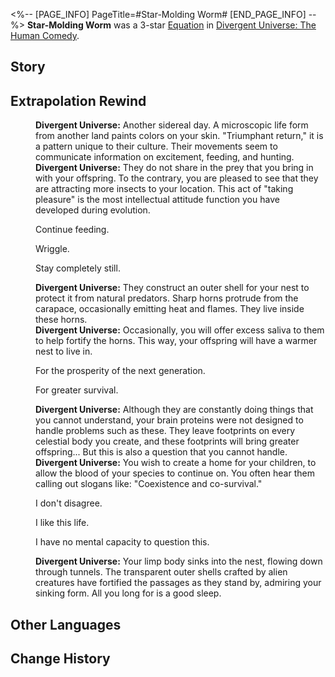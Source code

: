 <%-- [PAGE_INFO]
PageTitle=#Star-Molding Worm#
[END_PAGE_INFO] --%>
{{Removed|Equation}}
{{Equation Infobox
|period   = The Human Comedy
|rarity   = 3
|path1    = Propagation*8
|path2    = Preservation*4
|effect   = Basic ATK and Skill DMG taken by enemy targets increase by {{Color|h|100%}}. "Hivespawn" appears in the Action Order: when ally targets gain or consume Skill Points, "Hivespawn" gains 1 Hits Per Action for the next attack. At the start of the turn, "Hivespawn" deals Wind DMG equal to {{Color|h|500%}} {{Extra Effect|base DMG|61000500}} to one random enemy for each Hit Per Action, and grants a Shield equal to {{Color|h|3%}} of respective Max HP for all allies. "Hivespawn"'s Hits Per Action will not be less than {{Color|h|10}}.
|mentions = 
}}
'''Star-Molding Worm''' was a 3-star [[Divergent Universe: The Human Comedy/Equations|Equation]] in [[Divergent Universe: The Human Comedy]].

==Story==
{{Description|A new cycle of planetary spin and a shift in the magnetic field beckon you to open your eyes. You gather your saliva and meticulously bind together a barrier at the edge of your nest. Translucent gelatin congeals into mush in the vacuum as you extend your cilia, kneading the clumps, and shaping them into pathways and barriers, waiting for them to solidify into unbreakable crystals.<br /><br />The newborn descendants rest in the fortress, nibbling on the aging crystals, their molten juices resembling honey. Adult scions traverse the pipes, shredding the carcasses of hunted lepismae into chunks that become your family's sustenance. You observe grotesque beings constructing dwellings on your nest, yet, alas, they are absent from your natural diet.<br /><br />The light of stars cascades onto the surface of the nest, and the gravitational position stabilizes. You close your eyes gently, waiting to enter the next time when you awake, ready to forge your next asteroid.}}
<!--
==Gameplay Notes==
* 
-->
==Extrapolation Rewind==
{{Dialogue Start}}
:'''Divergent Universe:''' Another sidereal day. A microscopic life form from another land paints colors on your skin. "Triumphant return," it is a pattern unique to their culture. Their movements seem to communicate information on excitement, feeding, and hunting.
:'''Divergent Universe:''' They do not share in the prey that you bring in with your offspring. To the contrary, you are pleased to see that they are attracting more insects to your location. This act of "taking pleasure" is the most intellectual attitude function you have developed during evolution.
:{{DIcon|Arrow}} Continue feeding.
:{{DIcon|Arrow}} Wriggle.
:{{DIcon|Arrow}} Stay completely still.
:'''Divergent Universe:''' They construct an outer shell for your nest to protect it from natural predators. Sharp horns protrude from the carapace, occasionally emitting heat and flames. They live inside these horns.
:'''Divergent Universe:''' Occasionally, you will offer excess saliva to them to help fortify the horns. This way, your offspring will have a warmer nest to live in.
:{{DIcon|Arrow}} For the prosperity of the next generation.
:{{DIcon|Arrow}} For greater survival.
:'''Divergent Universe:''' Although they are constantly doing things that you cannot understand, your brain proteins were not designed to handle problems such as these. They leave footprints on every celestial body you create, and these footprints will bring greater offspring... But this is also a question that you cannot handle.
:'''Divergent Universe:''' You wish to create a home for your children, to allow the blood of your species to continue on. You often hear them calling out slogans like: "Coexistence and co-survival."
:{{DIcon|Arrow}} I don't disagree.
:{{DIcon|Arrow}} I like this life.
:{{DIcon|Arrow}} I have no mental capacity to question this.
:'''Divergent Universe:''' Your limp body sinks into the nest, flowing down through tunnels. The transparent outer shells crafted by alien creatures have fortified the passages as they stand by, admiring your sinking form. All you long for is a good sleep.
{{Dialogue End}}

==Other Languages==
{{Other Languages
|en   = Star-Molding Worm
|zhs  = 抟星蠕虫
|zht  = 摶星蠕蟲
|ja   = ステリウムワーム
|ko   = 별을 빚는 연충
|es   = Gusano formaestrellas
|fr   = Ver stellaire
|ru   = Червь свернувшихся звёзд
|th   = แมลงดารา
|vi   = Giun Sao Xoắn
|de   = Sternwickler-Wurm
|id   = Star-Molding Worm
|pt   = Verme Distorcestrelas
}}

==Change History==
{{Change History|2.7}}